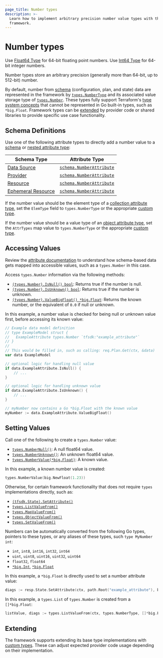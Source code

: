 ```yaml
---
page_title: Number types
description: >-
  Learn how to implement arbitrary precision number value types with the Terraform plugin
  framework.
---
```


# Number types

<Tip>

Use [Float64 Type](/terraform/plugin/framework/handling-data/types/float64) for 64-bit floating point numbers. Use [Int64 Type](/terraform/plugin/framework/handling-data/types/int64) for 64-bit integer numbers.

</Tip>

Number types store an arbitrary precision (generally more than 64-bit, up to 512-bit) number.

By default, number from [schema](/terraform/plugin/framework/handling-data/schemas) (configuration, plan, and state) data are represented in the framework by [`types.NumberType`](https://pkg.go.dev/github.com/hashicorp/terraform-plugin-framework/types#NumberType) and its associated value storage type of [`types.Number`](https://pkg.go.dev/github.com/hashicorp/terraform-plugin-framework/types#Number). These types fully support Terraform's [type system concepts](/terraform/plugin/framework/handling-data/terraform-concepts) that cannot be represented in Go built-in types, such as `*big.Float`. Framework types can be [extended](#extending) by provider code or shared libraries to provide specific use case functionality.

## Schema Definitions

Use one of the following attribute types to directly add a number value to a [schema](/terraform/plugin/framework/handling-data/schemas) or [nested attribute type](/terraform/plugin/framework/handling-data/attributes#nested-attribute-types):

| Schema Type | Attribute Type |
|-------------|----------------|
| [Data Source](/terraform/plugin/framework/data-sources) | [`schema.NumberAttribute`](https://pkg.go.dev/github.com/hashicorp/terraform-plugin-framework/datasource/schema#NumberAttribute) |
| [Provider](/terraform/plugin/framework/provider) | [`schema.NumberAttribute`](https://pkg.go.dev/github.com/hashicorp/terraform-plugin-framework/provider/schema#NumberAttribute) |
| [Resource](/terraform/plugin/framework/resources) | [`schema.NumberAttribute`](https://pkg.go.dev/github.com/hashicorp/terraform-plugin-framework/resource/schema#NumberAttribute) |
| [Ephemeral Resource](/terraform/plugin/framework/ephemeral-resources) | [`schema.NumberAttribute`](https://pkg.go.dev/github.com/hashicorp/terraform-plugin-framework/ephemeral/schema#NumberAttribute) |

If the number value should be the element type of a [collection attribute type](/terraform/plugin/framework/handling-data/attributes#collection-attribute-types), set the `ElemType` field to `types.NumberType` or the appropriate [custom type](#extending).

If the number value should be a value type of an [object attribute type](/terraform/plugin/framework/handling-data/attributes#object-attribute-type), set the `AttrTypes` map value to `types.NumberType` or the appropriate [custom type](#extending).

## Accessing Values

<Tip>

Review the [attribute documentation](/terraform/plugin/framework/handling-data/attributes/number#accessing-values) to understand how schema-based data gets mapped into accessible values, such as a `types.Number` in this case.

</Tip>

Access `types.Number` information via the following methods:

* [`(types.Number).IsNull() bool`](https://pkg.go.dev/github.com/hashicorp/terraform-plugin-framework/types/basetypes#NumberValue.IsNull): Returns true if the number is null.
* [`(types.Number).IsUnknown() bool`](https://pkg.go.dev/github.com/hashicorp/terraform-plugin-framework/types/basetypes#NumberValue.IsUnknown): Returns true if the number is unknown.
* [`(types.Number).ValueBigFloat() *big.Float`](https://pkg.go.dev/github.com/hashicorp/terraform-plugin-framework/types/basetypes#NumberValue.ValueNumber): Returns the known number, or the equivalent of `0.0` if null or unknown.

In this example, a number value is checked for being null or unknown value first, before accessing its known value:

```go
// Example data model definition
// type ExampleModel struct {
//   ExampleAttribute types.Number `tfsdk:"example_attribute"`
// }
//
// This would be filled in, such as calling: req.Plan.Get(ctx, &data)
var data ExampleModel

// optional logic for handling null value
if data.ExampleAttribute.IsNull() {
    // ...
}

// optional logic for handling unknown value
if data.ExampleAttribute.IsUnknown() {
    // ...
}

// myNumber now contains a Go *big.Float with the known value
myNumber := data.ExampleAttribute.ValueBigFloat()
```

## Setting Values

Call one of the following to create a `types.Number` value:

* [`types.NumberNull()`](https://pkg.go.dev/github.com/hashicorp/terraform-plugin-framework/types#NumberNull): A null float64 value.
* [`types.NumberUnknown()`](https://pkg.go.dev/github.com/hashicorp/terraform-plugin-framework/types#NumberUnknown): An unknown float64 value.
* [`types.NumberValue(*big.Float)`](https://pkg.go.dev/github.com/hashicorp/terraform-plugin-framework/types#NumberValue): A known value.

In this example, a known number value is created:

```go
types.NumberValue(big.NewFloat(1.23))
```

Otherwise, for certain framework functionality that does not require `types` implementations directly, such as:

* [`(tfsdk.State).SetAttribute()`](https://pkg.go.dev/github.com/hashicorp/terraform-plugin-framework/tfsdk#State.SetAttribute)
* [`types.ListValueFrom()`](https://pkg.go.dev/github.com/hashicorp/terraform-plugin-framework/types#ListValueFrom)
* [`types.MapValueFrom()`](https://pkg.go.dev/github.com/hashicorp/terraform-plugin-framework/types#MapValueFrom)
* [`types.ObjectValueFrom()`](https://pkg.go.dev/github.com/hashicorp/terraform-plugin-framework/types#ObjectValueFrom)
* [`types.SetValueFrom()`](https://pkg.go.dev/github.com/hashicorp/terraform-plugin-framework/types#SetValueFrom)

Numbers can be automatically converted from the following Go types, pointers to these types, or any aliases of these types, such `type MyNumber int`:

* `int`, `int8`, `int16`, `int32`, `int64`
* `uint`, `uint8`, `uint16`, `uint32`, `uint64`
* `float32`, `float64`
* [`*big.Int`](https://pkg.go.dev/math/big#Int), [`*big.Float`](https://pkg.go.dev/math/big#Float)

In this example, a `*big.Float` is directly used to set a number attribute value:

```go
diags := resp.State.SetAttribute(ctx, path.Root("example_attribute"), big.NewFloat(1.23))
```

In this example, a `types.List` of `types.Number` is created from a `[]*big.Float`:

```go
listValue, diags := types.ListValueFrom(ctx, types.NumberType, []*big.Float{big.NewFloat(1.2), big.NewFloat(2.4)})
```

## Extending

The framework supports extending its base type implementations with [custom types](/terraform/plugin/framework/handling-data/types/custom). These can adjust expected provider code usage depending on their implementation.
